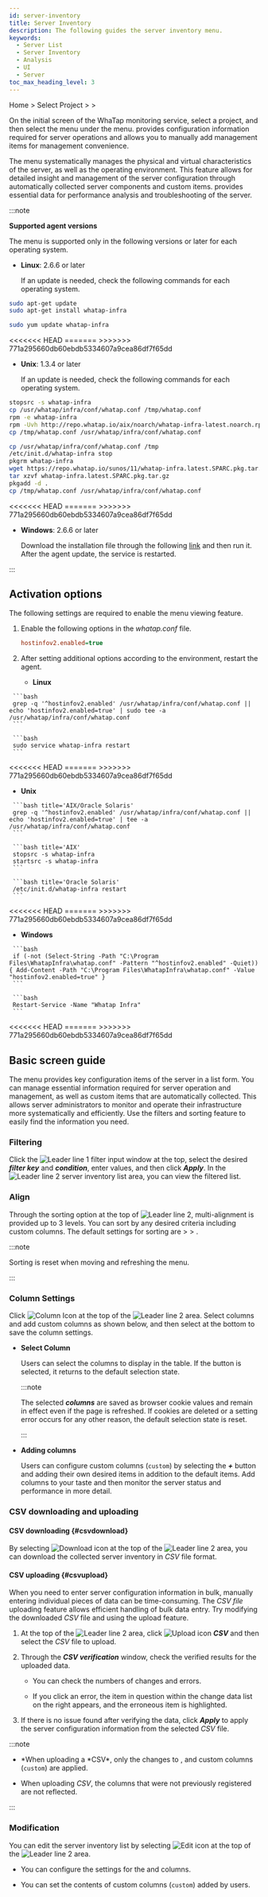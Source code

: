 ```yaml
---
id: server-inventory
title: Server Inventory
description: The following guides the server inventory menu.
keywords:
  - Server List
  - Server Inventory
  - Analysis
  - UI
  - Server
toc_max_heading_level: 3
---
```



Home &gt; Select Project &gt; <Cmdname sid="side_serverList" className="uitext" /> &gt; <Cmdname sid="side_serverInventory" className="uitext" />

On the initial screen of the WhaTap monitoring service, select a project, and then select the <Cmdname sid="side_serverInventory" className="uitext" /> menu under the <Cmdname sid="side_serverList" className="uitext" /> menu. <Cmdname sid="side_serverInventory" className="uitext" /> provides configuration information required for server operations and allows you to manually add management items for management convenience. 

The <Cmdname sid="side_serverInventory" className="uitext" /> menu systematically manages the physical and virtual characteristics of the server, as well as the operating environment. This feature allows for detailed insight and management of the server configuration through automatically collected server components and custom items. <Cmdname sid="side_serverInventory" className="uitext" /> provides essential data for performance analysis and troubleshooting of the server.

:::note 

**Supported agent versions**

The <Cmdname sid="side_serverInventory" className="uitext" /> menu is supported only in the following versions or later for each operating system.

- **Linux**: 2.6.6 or later

  If an update is needed, check the following commands for each operating system. 

<Tabs>
<TabItem value="du" label="Debian/Ubuntu" default>

  ```bash
  sudo apt-get update
  sudo apt-get install whatap-infra
  ```

</TabItem>
<TabItem value="arfocrs" label="Amazon Linux/RHEL/Fedora/Oracle Linux/CentOS/Rocky Linux/SUSE">

  ```bash
  sudo yum update whatap-infra
  ```

</TabItem>
<<<<<<< HEAD
</Tabs>
=======
</Tabs>
>>>>>>> 771a295660db60ebdb5334607a9cea86df7f65dd

- **Unix**: 1.3.4 or later

  If an update is needed, check the following commands for each operating system.

<Tabs>
<TabItem value="aix" label="AIX" default>

  ```bash
  stopsrc -s whatap-infra
  cp /usr/whatap/infra/conf/whatap.conf /tmp/whatap.conf
  rpm -e whatap-infra
  rpm -Uvh http://repo.whatap.io/aix/noarch/whatap-infra-latest.noarch.rpm
  cp /tmp/whatap.conf /usr/whatap/infra/conf/whatap.conf
  ```

</TabItem>
<TabItem value="solaris" label="Oracle Solaris">

  ```bash
  cp /usr/whatap/infra/conf/whatap.conf /tmp
  /etc/init.d/whatap-infra stop
  pkgrm whatap-infra
  wget https://repo.whatap.io/sunos/11/whatap-infra.latest.SPARC.pkg.tar.gz
  tar xzvf whatap-infra.latest.SPARC.pkg.tar.gz
  pkgadd -d .
  cp /tmp/whatap.conf /usr/whatap/infra/conf/whatap.conf
  ```

</TabItem>
<<<<<<< HEAD
</Tabs>
=======
</Tabs>
>>>>>>> 771a295660db60ebdb5334607a9cea86df7f65dd

- **Windows**: 2.6.6 or later

  Download the installation file through the following [link](https://repo.whatap.io/windows/whatap_infra.exe) and then run it. After the agent update, the service is restarted. 

:::

## Activation options

The following settings are required to enable the <Cmdname sid="side_serverInventory" className="uitext" /> menu viewing feature.

1. Enable the following options in the *whatap.conf* file. 

   ```ini
   hostinfov2.enabled=true
   ```

2. After setting additional options according to the environment, restart the agent. 

   - **Linux**

<Tabs>
<TabItem value="linux-opt" label="Add option command" default>

     ```bash
     grep -q '^hostinfov2.enabled' /usr/whatap/infra/conf/whatap.conf || echo 'hostinfov2.enabled=true' | sudo tee -a /usr/whatap/infra/conf/whatap.conf
     ```

</TabItem>
<TabItem value="linux-restart" label="Restart agent">

     ```bash
     sudo service whatap-infra restart
     ```

</TabItem>
<<<<<<< HEAD
  </Tabs>
=======
</Tabs>
>>>>>>> 771a295660db60ebdb5334607a9cea86df7f65dd

   - **Unix** 

<Tabs>
<TabItem value="unix-opt" label="Add option command" default>

     ```bash title='AIX/Oracle Solaris'
     grep -q '^hostinfov2.enabled' /usr/whatap/infra/conf/whatap.conf || echo 'hostinfov2.enabled=true' | tee -a /usr/whatap/infra/conf/whatap.conf
     ```

</TabItem>
<TabItem value="unix-restart" label="Restart agent">

     ```bash title='AIX'
     stopsrc -s whatap-infra
     startsrc -s whatap-infra
     ```

     ```bash title='Oracle Solaris'
     /etc/init.d/whatap-infra restart
     ```

</TabItem>
<<<<<<< HEAD
  </Tabs>
=======
</Tabs>
>>>>>>> 771a295660db60ebdb5334607a9cea86df7f65dd

   - **Windows**

<Tabs>
<TabItem value="windows-opt" label="Add option command" default>

     ```bash
     if (-not (Select-String -Path "C:\Program Files\WhatapInfra\whatap.conf" -Pattern "^hostinfov2.enabled" -Quiet)) { Add-Content -Path "C:\Program Files\WhatapInfra\whatap.conf" -Value "hostinfov2.enabled=true" }
     ```

</TabItem>
<TabItem value="windows-restart" label="Restart agent">

     ```bash
     Restart-Service -Name "Whatap Infra"
     ```

</TabItem>
<<<<<<< HEAD
  </Tabs>
=======
</Tabs>
>>>>>>> 771a295660db60ebdb5334607a9cea86df7f65dd

## Basic screen guide

The <Cmdname sid="side_serverInventory" className="uitext" /> menu provides key configuration items of the server in a list form. You can manage essential information required for server operation and management, as well as custom items that are automatically collected. This allows server administrators to monitor and operate their infrastructure more systematically and efficiently. Use the filters and sorting feature to easily find the information you need.

<ImgLang img='server-inventory.png' desc='Server inventory' />

### Filtering

Click the ![Leader line 1](/img/number-01.png) filter input window at the top, select the desired ***filter key*** and ***condition***, enter values, and then click ***Apply***. In the ![Leader line 2](/img/number-02.png) server inventory list area, you can view the filtered list. 

<ServerInventoryFilter />

### Align

Through the sorting option at the top of ![Leader line 2](/img/number-02.png), multi-alignment is provided up to 3 levels. You can sort by any desired criteria including custom columns. The default settings for sorting are <Cmdname sid="TTL08087" className="uitext" /> &gt; <Cmdname sid="TTL08099" className="uitext" /> &gt; <Cmdname sid="TTL08100" className="uitext" />. 

:::note 

Sorting is reset when moving and refreshing the menu.

:::

### Column Settings

Click ![Column Icon](/img/ic-column.svg) <Cmdname sid="column_settings" className="uitext" /> at the top of the ![Leader line 2](/img/number-02.png) area. Select columns and add custom columns as shown below, and then select <Cmdname sid="BTN06053" className="uitext" /> at the bottom to save the column settings. 

<ImgLang img='server-inventory-cl.png' desc='Server Inventory Column Configuration' />

- **Select Column** 

  Users can select the columns to display in the table. If the <Cmdname sid="initialized" className="uitext" /> button is selected, it returns to the default selection state.

  :::note 

  The selected ***columns*** are saved as browser cookie values and remain in effect even if the page is refreshed. If cookies are deleted or a setting error occurs for any other reason, the default selection state is reset.

  :::

- **Adding columns** 

  Users can configure custom columns (<code class='custom-cl'>custom</code>) by selecting the ***+*** <Cmdname sid="add_a_column" className="uitext" /> button and adding their own desired items in addition to the default items. Add columns to your taste and then monitor the server status and performance in more detail. 

### CSV downloading and uploading

#### CSV downloading {#csvdownload}

By selecting ![Download icon](/img/ico-download.svg) <Cmdname sid="download" className="uitext" /> at the top of the ![Leader line 2](/img/number-02.png) area, you can download the collected server inventory in *CSV* file format. 

#### CSV uploading {#csvupload}

When you need to enter server configuration information in bulk, manually entering individual pieces of data can be time-consuming. The *CSV file* uploading feature allows efficient handling of bulk data entry. Try modifying the downloaded *CSV* file and using the upload feature. 

1. At the top of the ![Leader line 2](/img/number-02.png) area, click ![Upload icon](/img/ico-upload.svg) ***CSV*** <Cmdname sid="upload" className="uitext" /> and then select the *CSV* file to upload. 

2. Through the ***CSV verification*** window, check the verified results for the uploaded data. 

   - You can check the numbers of changes and errors.

     <ImgLang img='server-inventory-csv-preview.png' desc='Server Inventory CSV Preview' />

   - If you click an error, the item in question within the change data list on the right appears, and the erroneous item is highlighted.

     <ImgLang img='server-inventory-csv-error.png' desc='Server Inventory CSV Preview2' />

3. If there is no issue found after verifying the data, click ***Apply*** to apply the server configuration information from the selected *CSV* file. 

:::note 

- *When uploading a *CSV\*, only the changes to <Cmdname sid="TTL08183" className="uitext" />, <Cmdname sid="TTL08184" className="uitext" /> and custom columns (<code class='custom-cl'>custom</code>) are applied. 

- When uploading *CSV*, the columns that were not previously registered are not reflected. 

:::

### Modification

You can edit the server inventory list by selecting ![Edit icon](/img/ic-edit.svg) <Cmdname sid="edit" className="uitext" /> at the top of the ![Leader line 2](/img/number-02.png) area. 

- You can configure the settings for the <Cmdname sid="TTL08183" className="uitext" /> and <Cmdname sid="TTL08184" className="uitext" /> columns.

- You can set the contents of custom columns (<code class='custom-cl'>custom</code>) added by users.
